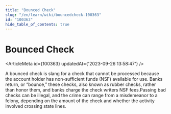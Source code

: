 ```yaml
---
title: "Bounced Check"
slug: "/en/learn/wiki/bouncedcheck-100363"
id: "100363"
hide_table_of_contents: true
---
```



# Bounced Check

<ArticleMeta id={100363} updatedAt={'2023-09-26 13:58:47'} />
<div className='border-solid border-b border-t-0 my-4 border-[var(--ifm-color-gray-300)]' />

A bounced check is slang for a check that cannot be processed because the account holder has non-sufficient funds (NSF) available for use. Banks return, or “bounce,” these checks, also known as rubber checks, rather than honor them, and banks charge the check writers NSF fees.Passing bad checks can be illegal, and the crime can range from a misdemeanor to a felony, depending on the amount of the check and whether the activity involved crossing state lines.
